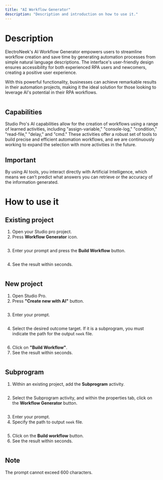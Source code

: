 ```yaml
---
title: "AI Workflow Generator"
description: "Description and introduction on how to use it."
---
```

# Description

ElectroNeek's AI Workflow Generator empowers users to streamline workflow creation and save time by generating automation processes from simple natural language descriptions. The interface's user-friendly design ensures accessibility for both experienced RPA users and newcomers, creating a positive user experience.

With this powerful functionality, businesses can achieve remarkable results in their automation projects, making it the ideal solution for those looking to leverage AI's potential in their RPA workflows.

<img className="block" src="images/files_readme_io/_52bfd95_complete_text_to_workflow.gif" alt="" />

## Capabilities

Studio Pro's AI capabilities allow for the creation of workflows using a range of learned activities, including "assign-variable," "console-log," "condition," "read-file," "delay," and "cmd." These activities offer a robust set of tools to build precise and efficient automation workflows, and we are continuously working to expand the selection with more activities in the future.

<Note>

## ️Important

By using AI tools, you interact directly with Artificial Intelligence, which means we can’t predict what answers you can retrieve or the accuracy of the information generated.

</Note>

# How to use it

## Existing project

1.  Open your Studio pro project.
2.  Press **Workflow Generator** icon.

<img className="block" src="images/files_readme_io/_078e84a_image.png" alt="" />

3.  Enter your prompt and press the **Build Workflow** button.

<img className="block" src="images/files_readme_io/_86ef09f_image.png" alt="" />

4.  See the result within seconds.

<img className="block" src="images/files_readme_io/_65aeb4e_workflow_generator.gif" alt="" />

## New project

1.  Open Studio Pro.
2.  Press **"Create new with AI"** button.

<img className="block" src="images/files_readme_io/_97b9df7_image.png" alt="" />

3.  Enter your prompt.

<img className="block" src="images/files_readme_io/_37065a1_image.png" alt="" />

4.  Select the desired outcome target. If it is a subprogram, you must indicate the path for the output `neek` file.

<img className="block" src="images/files_readme_io/_cc17b05_image.png" alt="" />

6.  Click on **"Build Workflow"**.
7.  See the result within seconds.

<img className="block" src="images/files_readme_io/_6b70845_image.png" alt="" />

## Subprogram

1.  Within an existing project, add the **Subprogram** activity.

<img className="block" src="images/files_readme_io/_0b51d25_image.png" alt="" />

2.  Select the Subprogram activity, and within the properties tab, click on the **Workflow Generator** button.

<img className="block" src="images/files_readme_io/_d2c588a_image.png" alt="" />

3.  Enter your prompt.
4.  Specify the path to output `neek` file.

<img className="block" src="images/files_readme_io/_e3dc21d_image.png" alt="" />

5.  Click on the **Build workflow** button.
6.  See the result within seconds.

<img className="block" src="images/files_readme_io/_4d3047c_subprogram_generation.gif" alt="" /><Info>

## Note

The prompt cannot exceed 600 characters.

</Info>

